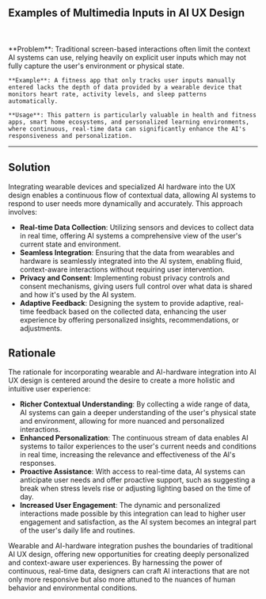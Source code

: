 
## Examples of Multimedia Inputs in AI UX Design

<br />
<div className='w-full grid grid-cols-1 md:grid-cols-2 gap-x-4 gap-y-8'>
  <SampleUI
    src={RabbitR1}
    desc='Image recognition with Rabbit R1'
    productUrl='https://www.rabbit.tech/rabbit-r1'
  />
  <SampleUI
    src={AIPin}
    desc='Voice input with AI Pin from Humane'
    productUrl='https://humane.com/aipin'
  />
  <SampleUI
    src={FrameGlasses}
    desc='Image recognition with Brilliant Frame Glasses'
    productUrl='https://brilliant.xyz/'
  />

</div>
<br />

   <div className="border border-neutral-200 dark:border-neutral-700 bg-neutral-50 dark:bg-neutral-800 p-8 rounded-lg">
    **Problem**: Traditional screen-based interactions often limit the context AI systems can use, relying heavily on explicit user inputs which may not fully capture the user's environment or physical state.

    **Example**: A fitness app that only tracks user inputs manually entered lacks the depth of data provided by a wearable device that monitors heart rate, activity levels, and sleep patterns automatically.

    **Usage**: This pattern is particularly valuable in health and fitness apps, smart home ecosystems, and personalized learning environments, where continuous, real-time data can significantly enhance the AI's responsiveness and personalization.

   </div>

---

## Solution

Integrating wearable devices and specialized AI hardware into the UX design enables a continuous flow of contextual data, allowing AI systems to respond to user needs more dynamically and accurately. This approach involves:

- **Real-time Data Collection**: Utilizing sensors and devices to collect data in real time, offering AI systems a comprehensive view of the user's current state and environment.
- **Seamless Integration**: Ensuring that the data from wearables and hardware is seamlessly integrated into the AI system, enabling fluid, context-aware interactions without requiring user intervention.
- **Privacy and Consent**: Implementing robust privacy controls and consent mechanisms, giving users full control over what data is shared and how it's used by the AI system.
- **Adaptive Feedback**: Designing the system to provide adaptive, real-time feedback based on the collected data, enhancing the user experience by offering personalized insights, recommendations, or adjustments.

## Rationale

The rationale for incorporating wearable and AI-hardware integration into AI UX design is centered around the desire to create a more holistic and intuitive user experience:

- **Richer Contextual Understanding**: By collecting a wide range of data, AI systems can gain a deeper understanding of the user's physical state and environment, allowing for more nuanced and personalized interactions.
- **Enhanced Personalization**: The continuous stream of data enables AI systems to tailor experiences to the user's current needs and conditions in real time, increasing the relevance and effectiveness of the AI's responses.
- **Proactive Assistance**: With access to real-time data, AI systems can anticipate user needs and offer proactive support, such as suggesting a break when stress levels rise or adjusting lighting based on the time of day.
- **Increased User Engagement**: The dynamic and personalized interactions made possible by this integration can lead to higher user engagement and satisfaction, as the AI system becomes an integral part of the user's daily life and routines.

Wearable and AI-hardware integration pushes the boundaries of traditional AI UX design, offering new opportunities for creating deeply personalized and context-aware user experiences. By harnessing the power of continuous, real-time data, designers can craft AI interactions that are not only more responsive but also more attuned to the nuances of human behavior and environmental conditions.
